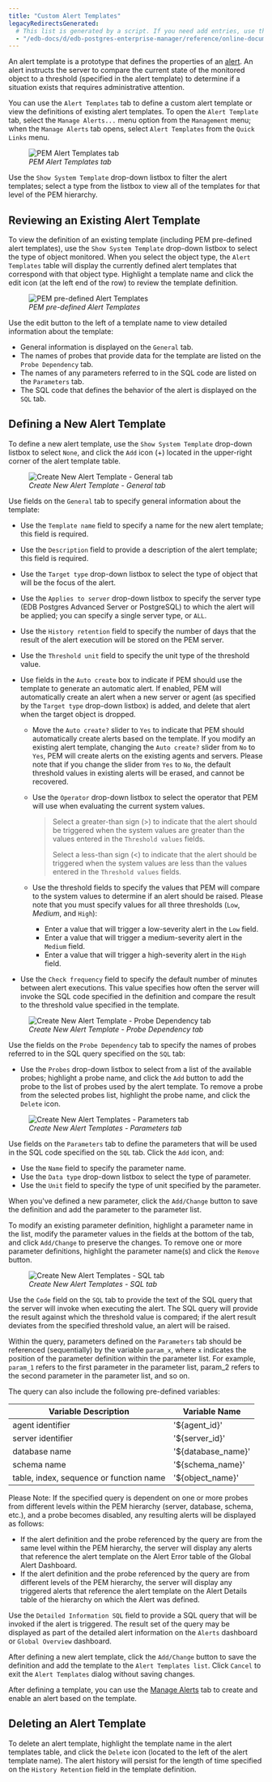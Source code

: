 ```yaml
---
title: "Custom Alert Templates"
legacyRedirectsGenerated:
  # This list is generated by a script. If you need add entries, use the `legacyRedirects` key.
  - "/edb-docs/d/edb-postgres-enterprise-manager/reference/online-documentation/8.0/pem_custom_alert_templates.html"
---
```


<div id="pem_custom_alert_templates" class="registered_link"></div>

An alert template is a prototype that defines the properties of an [alert](01_pem_alerting_dialog/#pem_alerting_dialog). An alert instructs the server to compare the current state of the monitored object to a threshold (specified in the alert template) to determine if a situation exists that requires administrative attention.

You can use the `Alert Templates` tab to define a custom alert template or view the definitions of existing alert templates. To open the `Alert Template` tab, select the `Manage Alerts...` menu option from the `Management` menu; when the `Manage Alerts` tab opens, select `Alert Templates` from the `Quick Links` menu.

<figure><img src="../../images/pem_alert_templates_tab.png" class="align-center" alt="PEM Alert Templates tab" /><figcaption aria-hidden="true"><em>PEM Alert Templates tab</em></figcaption></figure>

Use the `Show System Template` drop-down listbox to filter the alert templates; select a type from the listbox to view all of the templates for that level of the PEM hierarchy.

## Reviewing an Existing Alert Template

To view the definition of an existing template (including PEM pre-defined alert templates), use the `Show System Template` drop-down listbox to select the type of object monitored. When you select the object type, the `Alert Templates` table will display the currently defined alert templates that correspond with that object type. Highlight a template name and click the edit icon (at the left end of the row) to review the template definition.

<figure><img src="../../images/pem_alert_templates_pre-def.png" class="align-center" alt="PEM pre-defined Alert Templates" /><figcaption aria-hidden="true"><em>PEM pre-defined Alert Templates</em></figcaption></figure>

Use the edit button to the left of a template name to view detailed information about the template:

-   General information is displayed on the `General` tab.
-   The names of probes that provide data for the template are listed on the `Probe Dependency` tab.
-   The names of any parameters referred to in the SQL code are listed on the `Parameters` tab.
-   The SQL code that defines the behavior of the alert is displayed on the `SQL` tab.

## Defining a New Alert Template

To define a new alert template, use the `Show System Template` drop-down listbox to select `None`, and click the `Add` icon (+) located in the upper-right corner of the alert template table.

<figure><img src="../../images/pem_alert_templates_general.png" class="align-center" alt="Create New Alert Template - General tab" /><figcaption aria-hidden="true"><em>Create New Alert Template - General tab</em></figcaption></figure>

Use fields on the `General` tab to specify general information about the template:

-   Use the `Template name` field to specify a name for the new alert template; this field is required.
-   Use the `Description` field to provide a description of the alert template; this field is required.
-   Use the `Target type` drop-down listbox to select the type of object that will be the focus of the alert.
-   Use the `Applies to server` drop-down listbox to specify the server type (EDB Postgres Advanced Server or PostgreSQL) to which the alert will be applied; you can specify a single server type, or `ALL`.
-   Use the `History retention` field to specify the number of days that the result of the alert execution will be stored on the PEM server.
-   Use the `Threshold unit` field to specify the unit type of the threshold value.
-   Use fields in the `Auto create` box to indicate if PEM should use the template to generate an automatic alert. If enabled, PEM will automatically create an alert when a new server or agent (as specified by the `Target type` drop-down listbox) is added, and delete that alert when the target object is dropped.

    -   Move the `Auto create?` slider to `Yes` to indicate that PEM should automatically create alerts based on the template. If you modify an existing alert template, changing the `Auto create?` slider from `No` to `Yes`, PEM will create alerts on the existing agents and servers. Please note that if you change the slider from `Yes` to `No`, the default threshold values in existing alerts will be erased, and cannot be recovered.

    -   Use the `Operator` drop-down listbox to select the operator that PEM will use when evaluating the current system values.

        > Select a greater-than sign (>) to indicate that the alert should be triggered when the system values are greater than the values entered in the `Threshold values` fields.
        >
        > Select a less-than sign (&lt;) to indicate that the alert should be triggered when the system values are less than the values entered in the `Threshold values` fields.

    -   Use the threshold fields to specify the values that PEM will compare to the system values to determine if an alert should be raised. Please note that you must specify values for all three thresholds (`Low`, *Medium*, and `High`):

        -   Enter a value that will trigger a low-severity alert in the `Low` field.
        -   Enter a value that will trigger a medium-severity alert in the `Medium` field.
        -   Enter a value that will trigger a high-severity alert in the `High` field.
-   Use the `Check frequency` field to specify the default number of minutes between alert executions. This value specifies how often the server will invoke the SQL code specified in the definition and compare the result to the threshold value specified in the template.

<figure><img src="../../images/pem_alert_templates_pdtab.png" class="align-center" alt="Create New Alert Template - Probe Dependency tab" /><figcaption aria-hidden="true"><em>Create New Alert Template - Probe Dependency tab</em></figcaption></figure>

Use the fields on the `Probe Dependency` tab to specify the names of probes referred to in the SQL query specified on the `SQL` tab:

-   Use the `Probes` drop-down listbox to select from a list of the available probes; highlight a probe name, and click the `Add` button to add the probe to the list of probes used by the alert template. To remove a probe from the selected probes list, highlight the probe name, and click the `Delete` icon.

<figure><img src="../../images/pem_alert_templates_paramtab.png" class="align-center" alt="Create New Alert Templates - Parameters tab" /><figcaption aria-hidden="true"><em>Create New Alert Templates - Parameters tab</em></figcaption></figure>

Use fields on the `Parameters` tab to define the parameters that will be used in the SQL code specified on the `SQL` tab. Click the `Add` icon, and:

-   Use the `Name` field to specify the parameter name.
-   Use the `Data type` drop-down listbox to select the type of parameter.
-   Use the `Unit` field to specify the type of unit specified by the parameter.

When you've defined a new parameter, click the `Add/Change` button to save the definition and add the parameter to the parameter list.

To modify an existing parameter definition, highlight a parameter name in the list, modify the parameter values in the fields at the bottom of the tab, and click `Add/Change` to preserve the changes. To remove one or more parameter definitions, highlight the parameter name(s) and click the `Remove` button.

<figure><img src="../../images/pem_alert_templates_sqltab.png" class="align-center" alt="Create New Alert Templates - SQL tab" /><figcaption aria-hidden="true"><em>Create New Alert Templates - SQL tab</em></figcaption></figure>

Use the `Code` field on the `SQL` tab to provide the text of the SQL query that the server will invoke when executing the alert. The SQL query will provide the result against which the threshold value is compared; if the alert result deviates from the specified threshold value, an alert will be raised.

Within the query, parameters defined on the `Parameters` tab should be referenced (sequentially) by the variable `param_x`, where `x` indicates the position of the parameter definition within the parameter list. For example, `param_1` refers to the first parameter in the parameter list, param_2 refers to the second parameter in the parameter list, and so on.

The query can also include the following pre-defined variables:

| Variable Description                    | Variable Name      |
| --------------------------------------- | ------------------ |
| agent identifier                        | '${agent_id}'      |
| server identifier                       | '${server_id}'     |
| database name                           | '${database_name}' |
| schema name                             | '${schema_name}'   |
| table, index, sequence or function name | '${object_name}'   |

Please Note: If the specified query is dependent on one or more probes from different levels within the PEM hierarchy (server, database, schema, etc.), and a probe becomes disabled, any resulting alerts will be displayed as follows:

-   If the alert definition and the probe referenced by the query are from the same level within the PEM hierarchy, the server will display any alerts that reference the alert template on the Alert Error table of the Global Alert Dashboard.
-   If the alert definition and the probe referenced by the query are from different levels of the PEM hierarchy, the server will display any triggered alerts that reference the alert template on the Alert Details table of the hierarchy on which the Alert was defined.

Use the `Detailed Information SQL` field to provide a SQL query that will be invoked if the alert is triggered. The result set of the query may be displayed as part of the detailed alert information on the `Alerts` dashboard or `Global Overview` dashboard.

After defining a new alert template, click the `Add/Change` button to save the definition and add the template to the `Alert Templates list`. Click `Cancel` to exit the `Alert Templates` dialog without saving changes.

After defining a template, you can use the [Manage Alerts](01_pem_alerting_dialog/#pem_alerting_dialog) tab to create and enable an alert based on the template.

## Deleting an Alert Template

To delete an alert template, highlight the template name in the alert templates table, and click the `Delete` icon (located to the left of the alert template name). The alert history will persist for the length of time specified on the `History Retention` field in the template definition.
